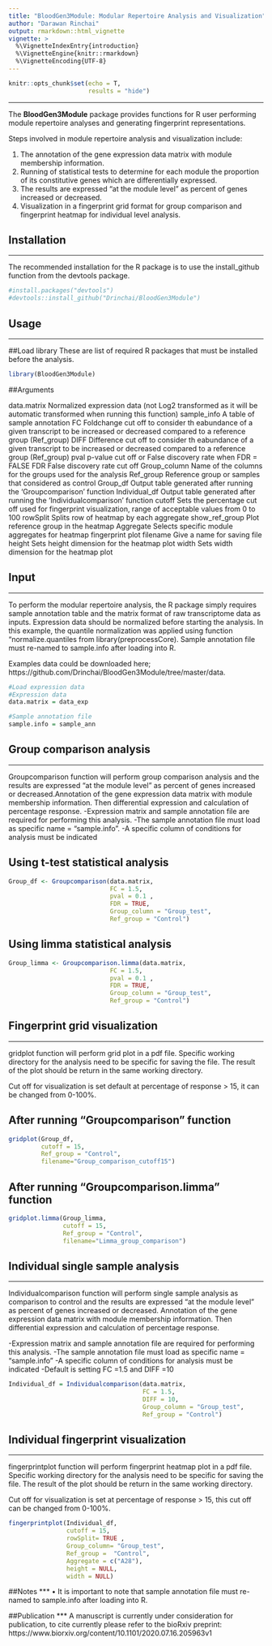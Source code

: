 ```yaml
---
title: "BloodGen3Module: Modular Repertoire Analysis and Visualization"
author: "Darawan Rinchai"
output: rmarkdown::html_vignette
vignette: >
  %\VignetteIndexEntry{introduction}
  %\VignetteEngine{knitr::rmarkdown}
  %\VignetteEncoding{UTF-8}
---
```


```r
knitr::opts_chunk$set(echo = T,
                      results = "hide")

```

***
The **BloodGen3Module** package provides functions for R user performing module repertoire analyses and generating fingerprint representations.

Steps involved in module repertoire analysis and visualization include: 

1.	The annotation of the gene expression data matrix with module membership information. 
2.	Running of statistical tests to determine for each module the proportion of its constitutive genes which are differentially expressed.
3.	The results are expressed “at the module level” as percent of genes increased or decreased. 
4.	Visualization in a fingerprint grid format for group comparison and fingerprint heatmap for individual level analysis.

## Installation
***
The recommended installation for the R package is to use the install_github function from the devtools package.

```r
#install.packages("devtools")
#devtools::install_github("Drinchai/BloodGen3Module")

```

## Usage
  ***
##Load library
These are list of required R packages that must be installed before the analysis.

```r
library(BloodGen3Module)

```

##Arguments

data.matrix      Normalized expression data (not Log2 transformed as it will be automatic transformed when running this function)
sample_info      A table of sample annotation 
FC               Foldchange cut off to consider th eabundance of a given transcript to be increased or decreased compared to a reference group (Ref_group)
DIFF             Difference cut off to consider th eabundance of a given transcript to be increased or decreased compared to a reference group (Ref_group)
pval             p-value cut off or False discovery rate when FDR = FALSE
FDR              False discovery rate cut off
Group_column     Name of the columns for the groups used for the analysis
Ref_group        Reference group or samples that considered as control 
Group_df         Output table generated after running the 'Groupcomparison' function 
Individual_df    Output table generated after running the 'Individualcomparison' function
cutoff           Sets the percentage cut off used for fingerprint visualization, range of acceptable values from 0 to 100
rowSplit         Splits row of heatmap by each aggregate 
show_ref_group	 Plot reference group in the heatmap
Aggregate        Selects specific module aggregates for heatmap fingerprint plot
filename         Give a name for saving file
height           Sets height dimension for the heatmap plot
width            Sets width dimension for the heatmap plot




## Input
  ***
To perform the modular repertoire analysis, the R package simply requires sample annotation table and the matrix format of raw transcriptome data as inputs. Expression data should be normalized before starting the analysis. In this example, the quantile normalization was applied using function "normalize.quantiles from library(preprocessCore). Sample annotation file must re-named to sample.info after loading into R.

Examples data could be downloaded here; https://github.com/Drinchai/BloodGen3Module/tree/master/data.

```r
#Load expression data
#Expression data
data.matrix = data_exp

#Sample annotation file
sample.info = sample_ann

```

## Group comparison analysis 
***
Groupcomparison function will perform group comparison analysis and the results are expressed “at the module level” as percent of genes increased or decreased.Annotation of the gene expression data matrix with module membership information. Then differential expression and calculation of percentage response. 
-Expression matrix and sample annotation file are required for performing this analysis. 
-The sample annotation file must load as specific name = "sample.info". 
-A specific column of conditions for analysis must be indicated

## Using t-test statistical analysis
```r
Group_df <- Groupcomparison(data.matrix,
                            FC = 1.5,
                            pval = 0.1 ,
                            FDR = TRUE,
                            Group_column = "Group_test",
                            Ref_group = "Control")
```

## Using limma statistical analysis
```r
Group_limma <- Groupcomparison.limma(data.matrix,
                            FC = 1.5,
                            pval = 0.1 ,
                            FDR = TRUE,
                            Group_column = "Group_test",
                            Ref_group = "Control")
```

## Fingerprint grid visualization 
***
gridplot function will perform grid plot in a pdf file. Specific working directory for the analysis need to be specific for saving the file. The result of the plot should be return in the same working directory.

Cut off for visualization is set default at percentage of response > 15, it can be changed from 0-100%. 

## After running "Groupcomparison" function
```r

gridplot(Group_df, 
         cutoff = 15, 
         Ref_group = "Control",
         filename="Group_comparison_cutoff15")

```


## After running "Groupcomparison.limma" function
```r

gridplot.limma(Group_limma, 
               cutoff = 15, 
               Ref_group = "Control",
               filename="Limma_group_comparison")

```

## Individual single sample analysis 
***
Individualcomparison function will perform single sample analysis as comparison to control and the results are expressed “at the module level” as percent of genes increased or decreased. Annotation of the gene expression data matrix with module membership information. Then differential expression and calculation of percentage response. 

-Expression matrix and sample annotation file are required for performing this analysis. 
-The sample annotation file must load as specific name = "sample.info"
-A specific column of conditions for analysis must be indicated
-Default is setting FC =1.5 and DIFF =10 


```r
Individual_df = Individualcomparison(data.matrix,
                                     FC = 1.5,
                                     DIFF = 10,
                                     Group_column = "Group_test",
                                     Ref_group = "Control")
```

## Individual fingerprint visualization 
***
fingerprintplot function will perform fingerprint heatmap plot in a pdf file. Specific working directory for the analysis need to be specific for saving the file. The result of the plot should be return in the same working directory.

Cut off for visualization is set at percentage of response > 15, this cut off can be changed from 0-100%. 
 

```r

fingerprintplot(Individual_df,
                cutoff = 15,
                rowSplit= TRUE ,
                Group_column= "Group_test",
                Ref_group =  "Control",
                Aggregate = c("A28"),
                height = NULL,
                width = NULL)

```

##Notes
***
•	It is important to note that sample annotation file must re-named to sample.info after loading into R.

##Publication
***
A manuscript is currently under consideration for publication, to cite currently please refer to the bioRxiv preprint:
https://www.biorxiv.org/content/10.1101/2020.07.16.205963v1

